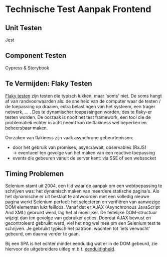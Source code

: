 
<Meta title="Richtlijnen/Testen/Technische Test Aanpak Frontend"/>

# Technische Test Aanpak Frontend

## Unit Testen

Jest


## Component Testen

Cypress & Storybook


## Te Vermijden: Flaky Testen

[Flaky testen](https://dev.to/codux/flaky-tests-and-how-to-deal-with-them-2id2) zijn testen die typisch lukken,
maar 'soms' niet. De soms hangt af van randvoorwaarden als: de snelheid van de computer waar de testen / de toepassing
op draaien, extra belastingen van het systeem, een trager netwerk, ... .
Des te dynamischer toepassingen worden, des te flaky-er testen worden. De oorzaak is nooit het test framework,
een tool die de problematiek echter in acht neemt kan de flakiness wel beperken en beheersbaar maken.

Oorzaken van flakiness zijn vaak asynchrone gebeurtenissen:

- door het gebruik van promises, async/await, observables (RxJS)<br/>
-> eventueel ten gevolge van het maken van een reactive toepassing
- events die gebeuren vanuit de server kant: via SSE of een websocket


## Timing Problemen

Selenium stamt uit 2004, een tijd waar de aanpak om een webtoepassing te schrijven was: het dynamisch maken van
meerdere statische pagina's. Als het dynamische er uit bestaat te antwoorden met een volledig nieuwe pagina werkt
Selenium perfect: het selecteren en verifiëren van aanwezige DOM elementen lukt feilloos. Vanaf dat er AJAX
(Asynchronous JavaScript And XML) gebruikt werd, lag het al moeilijker. De feitelijke DOM-structuur wijzigt dan
ten gevolge van gebruiker acties. Doordat AJAX bewust en gecontroleerd gebruikt werd, viel het nog wel mee om
een Selenium test te schrijven. Je gebruikt typisch het patroon: wachten tot 'iets verwacht' gebeurd, om daarna
verder te gaan.

Bij een SPA is het echter minder eenduidig wat er in de DOM gebeurd, zie hiervoor de uitgebreidere uitleg m.b.t.
[eenduidigheid](/docs/richtlijnen-testen-selenium-en-cypress--documentatie#eenduidigheid).
